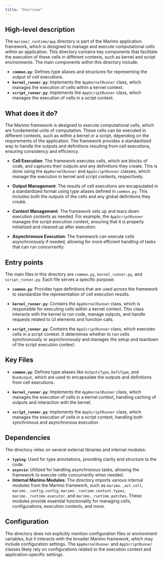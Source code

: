 ```yaml
---
title: "Overview"
---
```


## High-level description

The `marimo/_runtime/app` directory is part of the Marimo application framework, which is designed to manage and execute computational cells within an application. This directory contains key components that facilitate the execution of these cells in different contexts, such as kernel and script environments. The main components within this directory include:

- **`common.py`**: Defines type aliases and structures for representing the output of cell executions.
- **`kernel_runner.py`**: Implements the `AppKernelRunner` class, which manages the execution of cells within a kernel context.
- **`script_runner.py`**: Implements the `AppScriptRunner` class, which manages the execution of cells in a script context.

## What does it do?

The Marimo framework is designed to execute computational cells, which are fundamental units of computation. These cells can be executed in different contexts, such as within a kernel or a script, depending on the requirements of the application. The framework provides a standardized way to handle the outputs and definitions resulting from cell executions, ensuring consistency and efficiency.

- **Cell Execution**: The framework executes cells, which are blocks of code, and captures their outputs and any definitions they create. This is done using the `AppKernelRunner` and `AppScriptRunner` classes, which manage the execution in kernel and script contexts, respectively.

- **Output Management**: The results of cell executions are encapsulated in a standardized format using type aliases defined in `common.py`. This includes both the outputs of the cells and any global definitions they create.

- **Context Management**: The framework sets up and tears down execution contexts as needed. For example, the `AppScriptRunner` manages the script execution context, ensuring that it is properly initialized and cleaned up after execution.

- **Asynchronous Execution**: The framework can execute cells asynchronously if needed, allowing for more efficient handling of tasks that can run concurrently.

## Entry points

The main files in this directory are `common.py`, `kernel_runner.py`, and `script_runner.py`. Each file serves a specific purpose:

- **`common.py`**: Provides type definitions that are used across the framework to standardize the representation of cell execution results.

- **`kernel_runner.py`**: Contains the `AppKernelRunner` class, which is responsible for executing cells within a kernel context. This class interacts with the kernel to run code, manage outputs, and handle requests related to UI elements and function calls.

- **`script_runner.py`**: Contains the `AppScriptRunner` class, which executes cells in a script context. It determines whether to run cells synchronously or asynchronously and manages the setup and teardown of the script execution context.

## Key Files

- **`common.py`**: Defines type aliases like `OutputsType`, `DefsType`, and `RunOutput`, which are used to encapsulate the outputs and definitions from cell executions.

- **`kernel_runner.py`**: Implements the `AppKernelRunner` class, which manages the execution of cells in a kernel context, handling caching of outputs and interaction with the kernel.

- **`script_runner.py`**: Implements the `AppScriptRunner` class, which manages the execution of cells in a script context, handling both synchronous and asynchronous execution.

## Dependencies

The directory relies on several external libraries and internal modules:

- **`typing`**: Used for type annotations, providing clarity and structure to the code.
- **`asyncio`**: Utilized for handling asynchronous tasks, allowing the framework to execute cells concurrently when needed.
- **Internal Marimo Modules**: The directory imports various internal modules from the Marimo framework, such as `marimo._ast.cell`, `marimo._config.config`, `marimo._runtime.context.types`, `marimo._runtime.executor`, and `marimo._runtime.patches`. These modules provide essential functionality for managing cells, configurations, execution contexts, and more.

## Configuration

The directory does not explicitly mention configuration files or environment variables, but it interacts with the broader Marimo framework, which may include configuration settings. The `AppKernelRunner` and `AppScriptRunner` classes likely rely on configurations related to the execution context and application-specific settings.